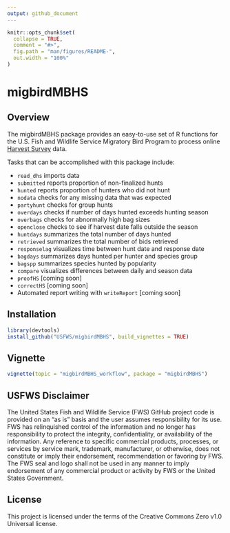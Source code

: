 ---
output: github_document
---

<!-- README.md is generated from README.Rmd. Please edit that file -->

```{r, include = FALSE}
knitr::opts_chunk$set(
  collapse = TRUE,
  comment = "#>",
  fig.path = "man/figures/README-",
  out.width = "100%"
)
```

# migbirdMBHS

## Overview

The migbirdMBHS package provides an easy-to-use set of R functions for the U.S. Fish and Wildlife Service Migratory Bird Program to process online [Harvest Survey](https://www.fws.gov/harvestsurvey) data.

Tasks that can be accomplished with this package include:

* `read_dhs` imports data
* `submitted` reports proportion of non-finalized hunts
* `hunted` reports proportion of hunters who did not hunt
* `nodata` checks for any missing data that was expected
* `partyhunt` checks for group hunts
* `overdays` checks if number of days hunted exceeds hunting season
* `overbags` checks for abnormally high bag sizes
* `openclose` checks to see if harvest date falls outside the season
* `huntdays` summarizes the total number of days hunted
* `retrieved` summarizes the total number of bids retrieved
* `responselag` visualizes time between hunt date and response date
* `bagdays` summarizes days hunted per hunter and species group
* `bagspp` summarizes species hunted by popularity
* `compare` visualizes differences between daily and season data
* `proofHS` [coming soon]
* `correctHS` [coming soon]
* Automated report writing with `writeReport` [coming soon]

## Installation

```r 
library(devtools)
install_github("USFWS/migbirdMBHS", build_vignettes = TRUE)
```

## Vignette

```r
vignette(topic = "migbirdMBHS_workflow", package = "migbirdMBHS")
```

## USFWS Disclaimer

The United States Fish and Wildlife Service (FWS) GitHub project code is provided on an “as is” basis and the user assumes responsibility for its use. FWS has relinquished control of the information and no longer has responsibility to protect the integrity, confidentiality, or availability of the information. Any reference to specific commercial products, processes, or services by service mark, trademark, manufacturer, or otherwise, does not constitute or imply their endorsement, recommendation or favoring by FWS. The FWS seal and logo shall not be used in any manner to imply endorsement of any commercial product or activity by FWS or the United States Government.

## License

This project is licensed under the terms of the Creative Commons Zero v1.0 Universal license.
